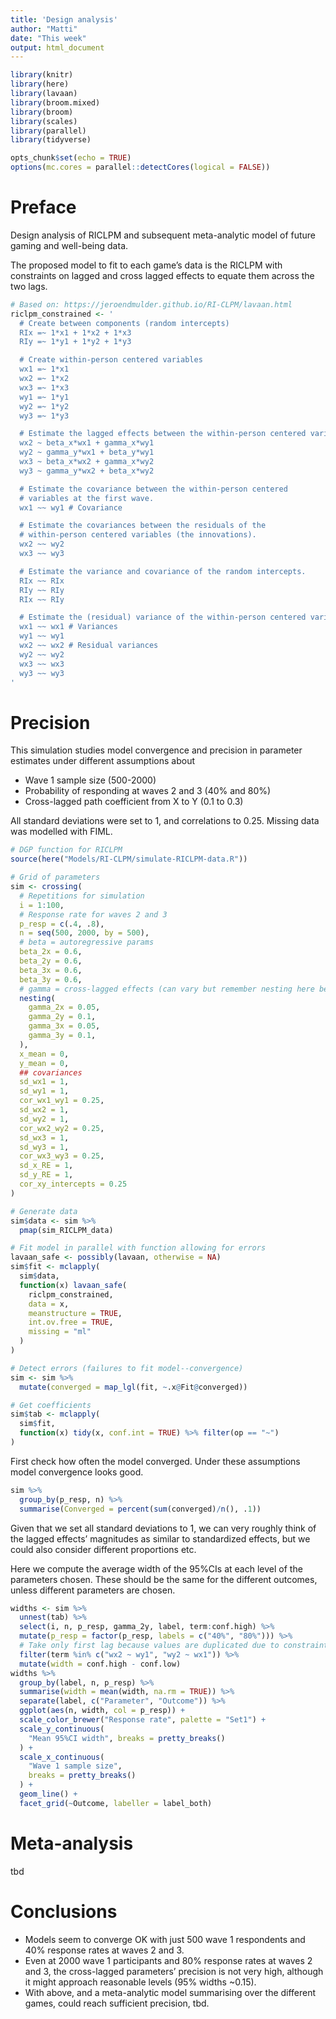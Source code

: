 ```yaml
---
title: 'Design analysis'
author: "Matti"
date: "This week"
output: html_document
---
```


```r
library(knitr)
library(here)
library(lavaan)
library(broom.mixed)
library(broom)
library(scales)
library(parallel)
library(tidyverse)
```

```r
opts_chunk$set(echo = TRUE)
options(mc.cores = parallel::detectCores(logical = FALSE))
```


# Preface

Design analysis of RICLPM and subsequent meta-analytic model of future gaming and well-being data.

The proposed model to fit to each game's data is the RICLPM with constraints on lagged and cross lagged effects to equate them across the two lags.

```r
# Based on: https://jeroendmulder.github.io/RI-CLPM/lavaan.html
riclpm_constrained <- '
  # Create between components (random intercepts)
  RIx =~ 1*x1 + 1*x2 + 1*x3
  RIy =~ 1*y1 + 1*y2 + 1*y3

  # Create within-person centered variables
  wx1 =~ 1*x1
  wx2 =~ 1*x2
  wx3 =~ 1*x3
  wy1 =~ 1*y1
  wy2 =~ 1*y2
  wy3 =~ 1*y3

  # Estimate the lagged effects between the within-person centered variables (constrained).
  wx2 ~ beta_x*wx1 + gamma_x*wy1 
  wy2 ~ gamma_y*wx1 + beta_y*wy1
  wx3 ~ beta_x*wx2 + gamma_x*wy2
  wy3 ~ gamma_y*wx2 + beta_x*wy2

  # Estimate the covariance between the within-person centered
  # variables at the first wave.
  wx1 ~~ wy1 # Covariance

  # Estimate the covariances between the residuals of the
  # within-person centered variables (the innovations).
  wx2 ~~ wy2
  wx3 ~~ wy3

  # Estimate the variance and covariance of the random intercepts.
  RIx ~~ RIx
  RIy ~~ RIy
  RIx ~~ RIy

  # Estimate the (residual) variance of the within-person centered variables.
  wx1 ~~ wx1 # Variances
  wy1 ~~ wy1
  wx2 ~~ wx2 # Residual variances
  wy2 ~~ wy2
  wx3 ~~ wx3
  wy3 ~~ wy3
'
```

# Precision

This simulation studies model convergence and precision in parameter estimates under different assumptions about 

- Wave 1 sample size (500-2000)
- Probability of responding at waves 2 and 3 (40% and 80%)
- Cross-lagged path coefficient from X to Y (0.1 to 0.3)

All standard deviations were set to 1, and correlations to 0.25. Missing data was modelled with FIML.

```r
# DGP function for RICLPM
source(here("Models/RI-CLPM/simulate-RICLPM-data.R"))

# Grid of parameters
sim <- crossing(
  # Repetitions for simulation
  i = 1:100,
  # Response rate for waves 2 and 3
  p_resp = c(.4, .8),
  n = seq(500, 2000, by = 500),
  # beta = autoregressive params
  beta_2x = 0.6,
  beta_2y = 0.6,
  beta_3x = 0.6,
  beta_3y = 0.6,
  # gamma = cross-lagged effects (can vary but remember nesting here because equality constraint)
  nesting(
    gamma_2x = 0.05,
    gamma_2y = 0.1,
    gamma_3x = 0.05,
    gamma_3y = 0.1,
  ),
  x_mean = 0,
  y_mean = 0,
  ## covariances
  sd_wx1 = 1,
  sd_wy1 = 1,
  cor_wx1_wy1 = 0.25,
  sd_wx2 = 1,
  sd_wy2 = 1,
  cor_wx2_wy2 = 0.25,
  sd_wx3 = 1,
  sd_wy3 = 1,
  cor_wx3_wy3 = 0.25,
  sd_x_RE = 1,
  sd_y_RE = 1,
  cor_xy_intercepts = 0.25
)

# Generate data
sim$data <- sim %>% 
  pmap(sim_RICLPM_data)

# Fit model in parallel with function allowing for errors
lavaan_safe <- possibly(lavaan, otherwise = NA)
sim$fit <- mclapply(
  sim$data, 
  function(x) lavaan_safe(
    riclpm_constrained, 
    data = x,  
    meanstructure = TRUE, 
    int.ov.free = TRUE,
    missing = "ml"
  )
)

# Detect errors (failures to fit model--convergence)
sim <- sim %>% 
  mutate(converged = map_lgl(fit, ~.x@Fit@converged))

# Get coefficients
sim$tab <- mclapply(
  sim$fit,
  function(x) tidy(x, conf.int = TRUE) %>% filter(op == "~")
)
```

First check how often the model converged. Under these assumptions model convergence looks good.

```r
sim %>% 
  group_by(p_resp, n) %>% 
  summarise(Converged = percent(sum(converged)/n(), .1))
```

Given that we set all standard deviations to 1, we can very roughly think of the lagged effects' magnitudes as similar to standardized effects, but we could also consider different proportions etc.

Here we compute the average width of the 95%CIs at each level of the parameters chosen. These should be the same for the different outcomes, unless different parameters are chosen.

```r
widths <- sim %>% 
  unnest(tab) %>% 
  select(i, n, p_resp, gamma_2y, label, term:conf.high) %>% 
  mutate(p_resp = factor(p_resp, labels = c("40%", "80%"))) %>% 
  # Take only first lag because values are duplicated due to constraints
  filter(term %in% c("wx2 ~ wy1", "wy2 ~ wx1")) %>% 
  mutate(width = conf.high - conf.low)
widths %>%
  group_by(label, n, p_resp) %>%
  summarise(width = mean(width, na.rm = TRUE)) %>%
  separate(label, c("Parameter", "Outcome")) %>% 
  ggplot(aes(n, width, col = p_resp)) +
  scale_color_brewer("Response rate", palette = "Set1") +
  scale_y_continuous(
    "Mean 95%CI width", breaks = pretty_breaks()
  ) +
  scale_x_continuous(
    "Wave 1 sample size",
    breaks = pretty_breaks()
  ) +
  geom_line() +
  facet_grid(~Outcome, labeller = label_both)
```

# Meta-analysis

tbd

# Conclusions

- Models seem to converge OK with just 500 wave 1 respondents and 40% response rates at waves 2 and 3.
- Even at 2000 wave 1 participants and 80% response rates at waves 2 and 3, the cross-lagged parameters' precision is not very high, although it might approach reasonable levels (95% widths ~0.15).
- With above, and a meta-analytic model summarising over the different games, could reach sufficient precision, tbd.
